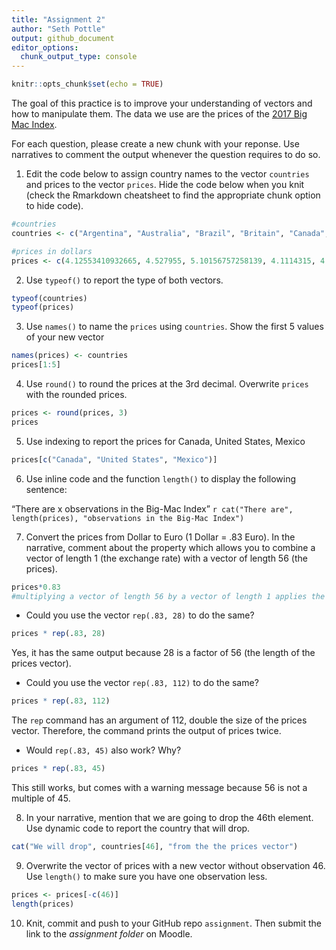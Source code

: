 ```yaml
---
title: "Assignment 2"
author: "Seth Pottle"
output: github_document
editor_options: 
  chunk_output_type: console
---
```


```r
knitr::opts_chunk$set(echo = TRUE)
```


The goal of this practice is to improve your understanding of vectors and how to manipulate them. The data we use are the prices of the [2017 Big Mac Index](http://www.economist.com/content/big-mac-index).

For each question, please create a new chunk with your reponse. Use narratives to comment the output whenever the question requires to do so.


1. Edit the code below to assign country names to the vector `countries` and prices to the vector `prices`. Hide the code below when you knit (check the Rmarkdown cheatsheet to find the appropriate chunk option to hide code).

```r
#countries
countries <- c("Argentina", "Australia", "Brazil", "Britain", "Canada", "Chile", "China", "Colombia", "Costa Rica", "Czech Republic", "Denmark", "Egypt", "Euro area", "Hong Kong", "Hungary", "India", "Indonesia", "Israel", "Japan", "Malaysia", "Mexico", "New Zealand", "Norway", "Pakistan", "Peru", "Philippines", "Poland", "Russia", "Saudi Arabia", "Singapore", "South Africa", "South Korea", "Sri Lanka", "Sweden", "Switzerland", "Taiwan", "Thailand", "Turkey", "UAE", "Ukraine", "United States", "Uruguay", "Venezuela", "Vietnam", "Austria", "Belgium", "Estonia", "Finland", "France", "Germany", "Greece", "Ireland", "Italy", "Netherlands", "Portugal", "Spain")

#prices in dollars
prices <- c(4.12553410932665, 4.527955, 5.10156757258139, 4.1114315, 4.6556967948218, 3.84409554461789, 2.9171270718232, 3.24360452925142, 4.00003493480292, 3.28139971386194, 4.60649054517816, 1.75398378529494, 4.4650245, 2.45791461307047, 3.20894752849616, 2.75723192502808, 2.40293204682299, 4.77333709927976, 3.36104723155846, 2.00302783277047, 2.75424026530641, 4.43226, 5.91416018925313, 3.56633380884451, 3.22927879440258, 2.64945182050953, 2.72339966564202, 2.27813538775693, 3.1998720051198, 4.06474559047688, 2.26073850791258, 3.84396977241952, 3.77297121483168, 5.81892070131244, 6.74168957112483, 2.26396522024444, 3.49624667636214, 3.00611009353896, 3.81159814865233, 1.69785838317577, 5.3, 4.52882773036056, 4.05555555555556, 2.63939293962389, 3.88263, 4.6248975, 3.5971425, 5.207292, 4.681995, 4.453605, 3.8255325, 4.6477365, 4.79619, 4.1224395, 3.7113375, 4.33941)

```


2. Use `typeof()` to report the type of both vectors.
```r
typeof(countries)
typeof(prices)
```


3. Use `names()` to name the `prices` using `countries`. Show the first 5 values of your new vector
```r
names(prices) <- countries
prices[1:5]
```


4. Use `round()` to round the prices at the 3rd decimal. Overwrite `prices` with the rounded prices.
```r
prices <- round(prices, 3)
prices
```


5. Use indexing to report the prices for Canada, United States, Mexico
```r
prices[c("Canada", "United States", "Mexico")]
```


6. Use inline code and the function `length()` to display the following sentence:

"There are x observations in the Big-Mac Index"
`r cat("There are", length(prices), "observations in the Big-Mac Index") `


7. Convert the prices from Dollar to Euro (1 Dollar = .83 Euro). In the narrative, comment about the property which allows you to combine a vector of length 1 (the exchange rate) with a vector of length 56 (the prices). 
```r
prices*0.83
#multiplying a vector of length 56 by a vector of length 1 applies the resulting product of each element to the vector of length 56
```


 - Could you use the vector `rep(.83, 28)` to do the same?
```r
prices * rep(.83, 28)
```
Yes, it has the same output because 28 is a factor of 56 (the length of the prices vector).

 - Could you use the vector `rep(.83, 112)` to do the same?
```r
prices * rep(.83, 112)
```
The `rep` command has an argument of 112, double the size of the prices vector. Therefore, the command prints the output of prices twice. 
 
 
 - Would `rep(.83, 45)` also work? Why?
```r
prices * rep(.83, 45)
```
This still works, but comes with a warning message because 56 is not a multiple of 45. 

8. In your narrative, mention that we are going to drop the 46th element. Use dynamic code to report the country that will drop.
```r
cat("We will drop", countries[46], "from the the prices vector")

```


9. Overwrite the vector of prices with a new vector without observation 46. Use `length()` to make sure you have one observation less.
```r
prices <- prices[-c(46)]
length(prices)
```



10. Knit, commit and push to your GitHub repo `assignment`. Then submit the link to the *assignment folder* on Moodle.



